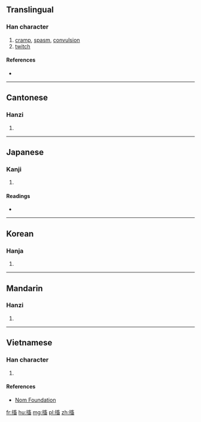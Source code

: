 ==Translingual==

===Han character===
{{Han char|rn=64|rad=手|as=10|sn=13|four=5006<sub>3</sub>|canj=手卜女田 (QYVW)|ids=⿰[[扌]][[畜]]}}

# [[cramp]], [[spasm]], [[convulsion]]
# [[twitch]]

====References====
* {{Han ref|kx=0446.200|dkj=12472|dj=0797.050|hdz=31936.040|uh=6410|ud=25616|bh=DD7A|bd=56698}}

----

==Cantonese==

===Hanzi===
{{yue-hanzi|jyut=[[cuk1]]|y=chuk1}}

# {{defn|lang=yue|sort=手10}}

----

==Japanese==

===Kanji===
{{ja-kanji|grade=|rs=手10}}

# {{defn|lang=ja|sort=手10}}

====Readings====
* {{ja-readings|on=[[ちく]] (chiku)|kun=[[いたむ]] (itamu)}}

----

==Korean==

===Hanja===
{{ko-hanja|hangeul=휵|eumhun=|rv=hyuk|mr=hyuk|y=hyuk}}

# {{defn|lang=ko|sort=手10}}

----

==Mandarin==

===Hanzi===
{{cmn-hanzi|pin=[[chù]] ([[chu4]])|wg=ch'u<sup>4</sup>}}

# {{defn|lang=cmn|sort=手10}}

----

==Vietnamese==

===Han character===
{{vi-readings|rs=手10| hanviet = súc}}

# {{defn|lang=vi|sort=手10}}

====References====
*[http://nomfoundation.org/common/nom_details.php?codepoint=6410 Nom Foundation]

[[fr:搐]]
[[hu:搐]]
[[mg:搐]]
[[pl:搐]]
[[zh:搐]]
